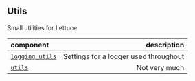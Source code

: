 ## Utils

Small utilities for Lettuce

| component | description |
|:----------|------------:|
|[`logging_utils`](/api_reference/utils/logging_utils)| Settings for a logger used throughout |
|[`utils`](/api_reference/utils/utils)| Not very much |
